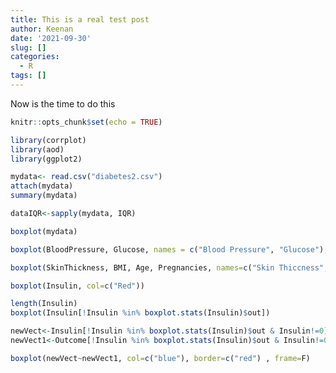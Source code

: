 ```yaml
---
title: This is a real test post
author: Keenan
date: '2021-09-30'
slug: []
categories:
  - R
tags: []
---
```


Now is the time to do this 

```r
knitr::opts_chunk$set(echo = TRUE)
```

```r
library(corrplot)
library(aod)
library(ggplot2)
```

```r

mydata<- read.csv("diabetes2.csv")
attach(mydata)
summary(mydata)

dataIQR<-sapply(mydata, IQR)

boxplot(mydata)

boxplot(BloodPressure, Glucose, names = c("Blood Pressure", "Glucose"), col=c("Red", "Gold"))

boxplot(SkinThickness, BMI, Age, Pregnancies, names=c("Skin Thiccness", "BMI", "Age", "Pregnancies"), col=c("Magenta", "darkslategray1", "lightsalmon", "blue"))

boxplot(Insulin, col=c("Red"))

length(Insulin)
boxplot(Insulin[!Insulin %in% boxplot.stats(Insulin)$out])

newVect<-Insulin[!Insulin %in% boxplot.stats(Insulin)$out & Insulin!=0]
newVect1<-Outcome[!Insulin %in% boxplot.stats(Insulin)$out & Insulin!=0]

boxplot(newVect~newVect1, col=c("blue"), border=c("red") , frame=F)

```